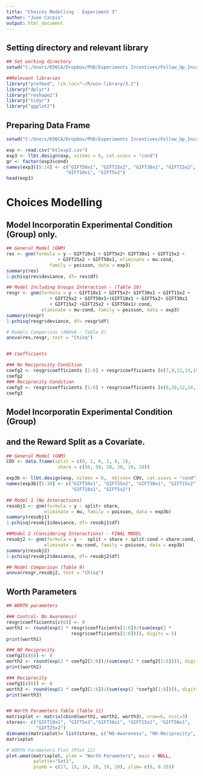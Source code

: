 ```yaml
---
title: "Choices Modelling - Experiment 3"
author: "Juan Carpio"
output: html_document
---
```



## Setting directory and relevant library
```r

## Set working directory
setwd("C:/Users/K56CA/Dropbox/PhD/Experiments Incentives/Follow_Up_Incentives/incentives-repo")

##Relevant libraries
library("prefmod", lib.loc="~/R/win-library/3.2")
library("dplyr")
library("reshape2")
library("tidyr")
library("ggplot2")
```

## Preparing Data Frame
```r
setwd("C:/Users/K56CA/Dropbox/PhD/Experiments Incentives/Follow_Up_Incentives/incentives-repo")

exp <- read.csv("btlexp3.csv")
exp3 <- llbt.design(exp, nitems = 6, cat.scovs = "cond")
gr <- factor(exp3$cond)
names(exp3)[5:10] <- c("GIFT50x1", "GIFT25x2", "GIFT30x1", "GIFT15x2",
                      "GIFT10x1", "GIFT5x2")
head(exp3)
```

# Choices Modelling

## Model Incorporatin Experimental Condition (Group) only.
```r

## General Model (GNM)
res <- gnm(formula = y ~ GIFT10x1 + GIFT5x2+ GIFT30x1 + GIFT15x2 +
                   + GIFT25x2 + GIFT50x1, eliminate = mu:cond, 
                family = poisson, data = exp3)
summary(res)
1-pchisq(res$deviance, df= res$df)

## Model Including Groups Interaction - (Table 10) 
resgr <- gnm(formula = y ~ GIFT10x1 + GIFT5x2+ GIFT30x1 + GIFT15x2 +
                + GIFT25x2 + GIFT50x1+(GIFT10x1 + GIFT5x2+ GIFT30x1 
                + GIFT15x2 +GIFT25x2 + GIFT50x1):cond, 
             eliminate = mu:cond, family = poisson, data = exp3)
summary(resgr)
1-pchisq(resgr$deviance, df= resgr$df)

# Models Comparison (ANOVA - Table 8)
anova(res,resgr, test = "Chisq")


## Coefficients

### No Reciprocity Condition
coefg2 <- resgr$coefficients [1:6] + resgr$coefficients [c(7,9,11,13,15,17)]
coefg2
### Reciprocity Condition
coefg3 <- resgr$coefficients [1:6] + resgr$coefficients [c(8,10,12,14,16,18)]
coefg3

```


## Model Incorporatin Experimental Condition (Group) 
## and the Reward Split as a Covariate.
```r

## General Model (GNM)
COV <- data.frame(split = c(0, 1, 0, 1, 0, 1), 
                   share = c(50, 50, 20, 20, 10, 10))

exp3b <- llbt.design(exp, nitems = 6,  objcov= COV, cat.scovs = "cond")
names(exp3b)[5:10] <- c("GIFT50x1", "GIFT25x2", "GIFT30x1", "GIFT15x2",
                        "GIFT10x1", "GIFT5x2")

## Model 1 (No Interactions)
resobj1 <- gnm(formula = y ~ split+ share,
              eliminate = mu, family = poisson, data = exp3b)
summary(resobj1)
1-pchisq(resobj1$deviance, df= resobj1$df)

##Model 2 (Considering Interactions) - FINAL MODEL
resobj2 <- gnm(formula = y ~  split + share + split:cond + share:cond,
              eliminate = mu:cond, family = poisson, data = exp3b)
summary(resobj2)
1-pchisq(resobj2$deviance, df= resobj2$df)

## Model Comparison (Table 9)
anova(resgr,resobj2, test = "Chisq")

```


## Worth Parameters

```r

## WORTH parameters 

### Control- No Awareness)
resgr$coefficients[c(6)] <- 0
worth1 <- round(exp(2 * resgr$coefficients[1:6])/(sum(exp(2 *
                        resgr$coefficients[1:6]))), digits = 5)
print(worth1)

### NO Reciprocity
coefg2[c(6)] <- 0
worth2 <- round(exp(2 * coefg2[1:6])/(sum(exp(2 * coefg2[1:6]))), digits = 5)
print(worth2)

### Reciprocity
coefg3[c(6)] <- 0
worth3 <- round(exp(2 * coefg3[1:6])/(sum(exp(2 *coefg3[1:6]))), digits = 5)
print(worth3)


## Worth Parameters Table (Table 11)
matrixplot <- matrix(cbind(worth1, worth2, worth3), nrow=6, ncol=3) 
stores<- c("GIFT10x1", "GIFT5x2","GIFT30x1", "GIFT15x2", "GIFT50x1", 
           "GIFT25x2")
dimnames(matrixplot)= list(stores, c("NO-Awareness", "NO-Reciprocity", "Reciprocity"))
matrixplot

# WORTH Parameters Plot (Plot 12)
plot.wmat(matrixplot, ylab = "Worth Parameters", main = NULL, 
          palette="Set1",
          psymb = c(17, 15, 16, 18, 19, 20), ylim= c(0, 0.35))

```
